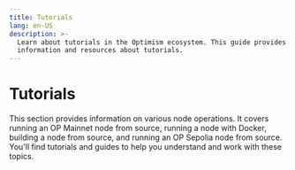```yaml
---
title: Tutorials
lang: en-US
description: >-
  Learn about tutorials in the Optimism ecosystem. This guide provides detailed
  information and resources about tutorials.
---
```



# Tutorials

This section provides information on various node operations. It covers running an OP Mainnet node from source, running a node with Docker, building a node from source, and running an OP Sepolia node from source. You'll find tutorials and guides to help you understand and work with these topics.

<Cards>
  <Card title="Running an op mainnet node from source" href="/builders/node-operators/tutorials/mainnet" />

  <Card title="Running a node with docker" href="/builders/node-operators/tutorials/node-from-docker" />

  <Card title="Building a node from source" href="/builders/node-operators/tutorials/node-from-source" />

  <Card title="Running an op sepolia node from source" href="/builders/node-operators/tutorials/testnet" />
</Cards>
